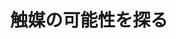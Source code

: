 ﻿---
title: "触媒の可能性を探る"
category: "物質理工学院"
vol: 25
interviewee: "小野 嘉夫 "
url: ""
tags: ["物質","触媒"]
pdf: "25-2.pdf"
career: ""
pdfurl: "25-2/25-2.pdf"
preface: "小野では触媒に関する様々な研究を行っており、本記事ではゼオライトという物質の触媒作用に関する研究を取り上げた。"
---

